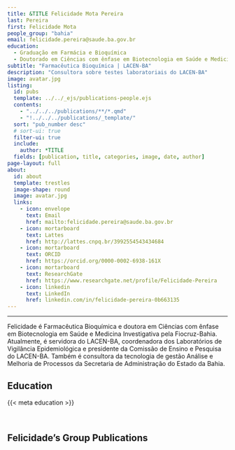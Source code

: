 ---
title: &TITLE Felicidade Mota Pereira
last: Pereira
first: Felicidade Mota
people_group: "bahia"
email: felicidade.pereira@saude.ba.gov.br
education:
  - Graduação em Farmácia e Bioquímica
  - Doutorado em Ciências com ênfase em Biotecnologia em Saúde e Medicina Investigativa (Fiocruz-Bahia)
subtitle: "Farmacêutica Bioquímica | LACEN-BA"
description: "Consultora sobre testes laboratoriais do LACEN-BA"
image: avatar.jpg
listing:
  id: pubs
  template: ../../_ejs/publications-people.ejs
  contents:
    - "../../../publications/**/*.qmd"
    - "!../../../publications/_template/"
  sort: "pub_number desc"
  # sort-ui: true
  filter-ui: true
  include:
    author: *TITLE
  fields: [publication, title, categories, image, date, author]
page-layout: full
about:
  id: about
  template: trestles
  image-shape: round
  image: avatar.jpg
  links:
    - icon: envelope
      text: Email
      href: mailto:felicidade.pereira@saude.ba.gov.br
    - icon: mortarboard
      text: Lattes
      href: http://lattes.cnpq.br/3992554543434684
    - icon: mortarboard
      text: ORCID
      href: https://orcid.org/0000-0002-6938-161X
    - icon: mortarboard
      text: ResearchGate
      href: https://www.researchgate.net/profile/Felicidade-Pereira
    - icon: linkedin
      text: LinkedIn
      href: linkedin.com/in/felicidade-pereira-0b663135
---

<hr>

:::{#about}

Felicidade é Farmacêutica Bioquímica e doutora em Ciências com ênfase em Biotecnologia em Saúde e Medicina Investigativa pela Fiocruz-Bahia. Atualmente, é servidora do LACEN-BA, coordenadora dos Laboratórios de Vigilância Epidemiológica e presidente da Comissão de Ensino e Pesquisa do LACEN-BA. Também é consultora da tecnologia de gestão Análise e Melhoria de Processos da Secretaria de Administração do Estado da Bahia.

## Education
{{< meta education >}}

<br>

::: 

## Felicidade's Group Publications

:::{#pubs}
:::

